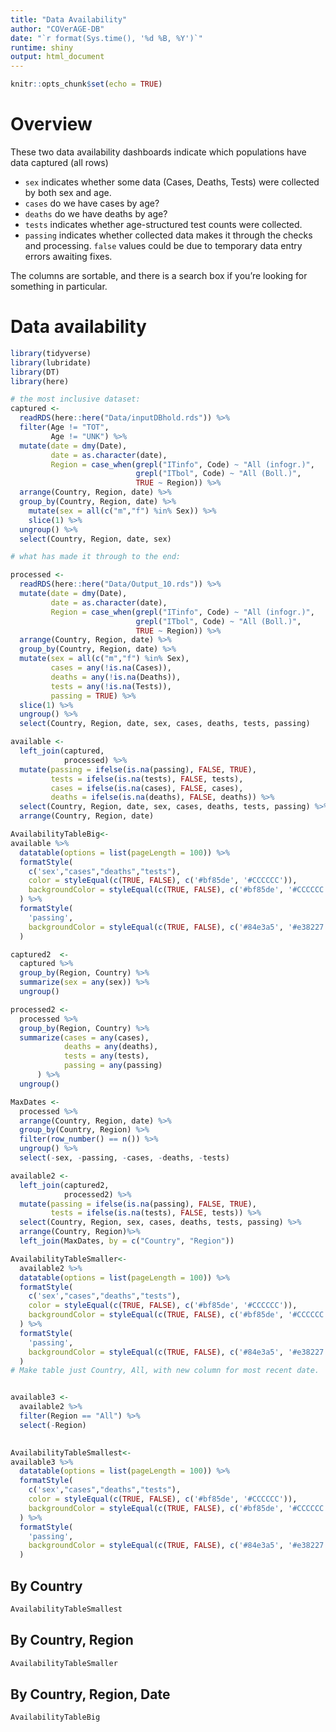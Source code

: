 ```yaml
---
title: "Data Availability"
author: "COVerAGE-DB"
date: "`r format(Sys.time(), '%d %B, %Y')`"
runtime: shiny
output: html_document
---
```


```r
knitr::opts_chunk$set(echo = TRUE)
```

# Overview
These two data availability dashboards indicate which populations have data captured (all rows)

  - `sex` indicates whether some data (Cases, Deaths, Tests) were collected by both sex and age. 
  - `cases` do we have cases by age?
  - `deaths` do we have deaths by age?
  - `tests` indicates whether age-structured test counts were collected.
  - `passing` indicates whether collected data makes it through the checks and processing. `false` values could be due to temporary data entry errors awaiting fixes.

The columns are sortable, and there is a search box if you're looking for something in particular.

# Data availability {.tabset}

```r
library(tidyverse)
library(lubridate)
library(DT)
library(here)

# the most inclusive dataset:
captured <- 
  readRDS(here::here("Data/inputDBhold.rds")) %>% 
  filter(Age != "TOT",
         Age != "UNK") %>% 
  mutate(date = dmy(Date),
         date = as.character(date),
         Region = case_when(grepl("ITinfo", Code) ~ "All (infogr.)",
                            grepl("ITbol", Code) ~ "All (Boll.)",
                            TRUE ~ Region)) %>% 
  arrange(Country, Region, date) %>% 
  group_by(Country, Region, date) %>% 
    mutate(sex = all(c("m","f") %in% Sex)) %>% 
    slice(1) %>% 
  ungroup() %>% 
  select(Country, Region, date, sex)

# what has made it through to the end:

processed <- 
  readRDS(here::here("Data/Output_10.rds")) %>% 
  mutate(date = dmy(Date),
         date = as.character(date),
         Region = case_when(grepl("ITinfo", Code) ~ "All (infogr.)",
                            grepl("ITbol", Code) ~ "All (Boll.)",
                            TRUE ~ Region)) %>% 
  arrange(Country, Region, date) %>% 
  group_by(Country, Region, date) %>% 
  mutate(sex = all(c("m","f") %in% Sex),
         cases = any(!is.na(Cases)),
         deaths = any(!is.na(Deaths)),
         tests = any(!is.na(Tests)),
         passing = TRUE) %>% 
  slice(1) %>% 
  ungroup() %>% 
  select(Country, Region, date, sex, cases, deaths, tests, passing)

available <-
  left_join(captured,
            processed) %>% 
  mutate(passing = ifelse(is.na(passing), FALSE, TRUE),
         tests = ifelse(is.na(tests), FALSE, tests),
         cases = ifelse(is.na(cases), FALSE, cases),
         deaths = ifelse(is.na(deaths), FALSE, deaths)) %>% 
  select(Country, Region, date, sex, cases, deaths, tests, passing) %>% 
  arrange(Country, Region, date)

AvailabilityTableBig<-
available %>% 
  datatable(options = list(pageLength = 100)) %>% 
  formatStyle(
    c('sex',"cases","deaths","tests"),
    color = styleEqual(c(TRUE, FALSE), c('#bf85de', '#CCCCCC')), 
    backgroundColor = styleEqual(c(TRUE, FALSE), c('#bf85de', '#CCCCCC'))
  ) %>% 
  formatStyle(
    'passing',
    backgroundColor = styleEqual(c(TRUE, FALSE), c('#84e3a5', '#e38227'))
  )

captured2  <-
  captured %>% 
  group_by(Region, Country) %>% 
  summarize(sex = any(sex)) %>% 
  ungroup()

processed2 <-
  processed %>% 
  group_by(Region, Country) %>% 
  summarize(cases = any(cases),
            deaths = any(deaths),
            tests = any(tests),
            passing = any(passing)
      ) %>% 
  ungroup()

MaxDates <- 
  processed %>% 
  arrange(Country, Region, date) %>% 
  group_by(Country, Region) %>% 
  filter(row_number() == n()) %>% 
  ungroup() %>% 
  select(-sex, -passing, -cases, -deaths, -tests)

available2 <-
  left_join(captured2,
            processed2) %>% 
  mutate(passing = ifelse(is.na(passing), FALSE, TRUE),
         tests = ifelse(is.na(tests), FALSE, tests)) %>% 
  select(Country, Region, sex, cases, deaths, tests, passing) %>% 
  arrange(Country, Region)%>% 
  left_join(MaxDates, by = c("Country", "Region"))

AvailabilityTableSmaller<-
  available2 %>% 
  datatable(options = list(pageLength = 100)) %>% 
  formatStyle(
    c('sex',"cases","deaths","tests"),
    color = styleEqual(c(TRUE, FALSE), c('#bf85de', '#CCCCCC')), 
    backgroundColor = styleEqual(c(TRUE, FALSE), c('#bf85de', '#CCCCCC'))
  ) %>% 
  formatStyle(
    'passing',
    backgroundColor = styleEqual(c(TRUE, FALSE), c('#84e3a5', '#e38227'))
  )
# Make table just Country, All, with new column for most recent date.


available3 <- 
  available2 %>% 
  filter(Region == "All") %>% 
  select(-Region)

  
AvailabilityTableSmallest<-
available3 %>% 
  datatable(options = list(pageLength = 100)) %>% 
  formatStyle(
    c('sex',"cases","deaths","tests"),
    color = styleEqual(c(TRUE, FALSE), c('#bf85de', '#CCCCCC')), 
    backgroundColor = styleEqual(c(TRUE, FALSE), c('#bf85de', '#CCCCCC'))
  ) %>% 
  formatStyle(
    'passing',
    backgroundColor = styleEqual(c(TRUE, FALSE), c('#84e3a5', '#e38227'))
  )
```

## By Country

```r
AvailabilityTableSmallest
```

## By Country, Region

```r
AvailabilityTableSmaller
```

## By Country, Region, Date

```r
AvailabilityTableBig
```

## {-}


